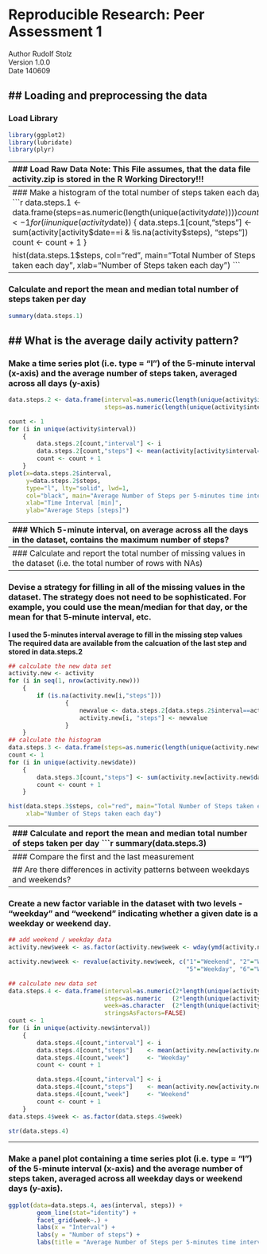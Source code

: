 
# Reproducible Research: Peer Assessment 1
Author
Rudolf Stolz  
Version 1.0.0  
Date 140609

## Loading and preprocessing the data
---------------------------------------------------------------------------------------------
### Load Library
```r
library(ggplot2)
library(lubridate)
library(plyr)
```

---------------------------------------------------------------------------------------------
### Load Raw Data
**Note:**  
This File assumes, that the data file activity.zip is stored in the R Working Directory!!!  
```r
activity <- read.csv(unz("activity.zip", "activity.csv"), header=TRUE, sep=",")
```

## What is mean total number of steps taken per day?
---------------------------------------------------------------------------------------------
### Make a histogram of the total number of steps taken each day  
```r
data.steps.1 <- data.frame(steps=as.numeric(length(unique(activity$date))))
count <- 1
for (i in unique(activity$date))
    {        
        data.steps.1[count,"steps"] <- sum(activity[activity$date==i & !is.na(activity$steps), "steps"])
        count <- count + 1
    }

hist(data.steps.1$steps, col="red", main="Total Number of Steps taken each day", 
     xlab="Number of Steps taken each day")
```

---------------------------------------------------------------------------------------------
### Calculate and report the mean and median total number of steps taken per day
```r
summary(data.steps.1)

```

## What is the average daily activity pattern?
---------------------------------------------------------------------------------------------
### Make a time series plot (i.e. type = "l") of the 5-minute interval (x-axis) and the average number of steps taken, averaged across all days (y-axis)

```r
data.steps.2 <- data.frame(interval=as.numeric(length(unique(activity$interval))),
                           steps=as.numeric(length(unique(activity$interval))))

count <- 1
for (i in unique(activity$interval))
    {        
        data.steps.2[count,"interval"] <- i 
        data.steps.2[count,"steps"] <- mean(activity[activity$interval==i & !is.na(activity$steps), "steps"])
        count <- count + 1
    }
plot(x=data.steps.2$interval,
     y=data.steps.2$steps, 
     type="l", lty="solid", lwd=1,
     col="black", main="Average Number of Steps per 5-minutes time interval", 
     xlab="Time Interval [min]",
     ylab="Average Steps [steps]")
```

---------------------------------------------------------------------------------------------
### Which 5-minute interval, on average across all the days in the dataset, contains the maximum number of steps?
```r
max.steps.2    <- max(data.steps.2[,"steps"])
max.interval.2 <- data.steps.2[which.max(data.steps.2[,"steps"]), "interval"]
```
The 5-minute interval **`r max.interval.2`** contains the maximum average number of 
steps of **`r max.steps.2`**

## Imputing missing values
---------------------------------------------------------------------------------------------
### Calculate and report the total number of missing values in the dataset (i.e. the total number of rows with NAs)
```r
missing.values <- sum(is.na(activity$steps))
```
The number of missing step values is **`r missing.values`**

---------------------------------------------------------------------------------------------
### Devise a strategy for filling in all of the missing values in the dataset. The strategy does not need to be sophisticated. For example, you could use the mean/median for that day, or the mean for that 5-minute interval, etc.

**I used the 5-minutes interval average to fill in the missing step values**   
**The required data are available from the calcuation of the last step and stored in data.steps.2**   
```r
## calculate the new data set
activity.new <- activity
for (i in seq(1, nrow(activity.new)))
    {
        if (is.na(activity.new[i,"steps"]))
                {
                    newvalue <- data.steps.2[data.steps.2$interval==activity.new[i,"interval"], "steps"]
                    activity.new[i, "steps"] <- newvalue  
                }
    }
## calculate the histogram
data.steps.3 <- data.frame(steps=as.numeric(length(unique(activity.new$date))))
count <- 1
for (i in unique(activity.new$date))
    {        
        data.steps.3[count,"steps"] <- sum(activity.new[activity.new$date==i & !is.na(activity.new$steps), "steps"])
        count <- count + 1
    }

hist(data.steps.3$steps, col="red", main="Total Number of Steps taken each day",
     xlab="Number of Steps taken each day")

```
---------------------------------------------------------------------------------------------
### Calculate and report the mean and median total number of steps taken per day
```r
summary(data.steps.3)

```
---------------------------------------------------------------------------------------------
### Compare the first and the last measurement
```r
compare <- data.frame(summary(data.steps.1),summary(data.steps.3))
names(compare) <- c("col1", "col2", "First Measurement", "col4", "col5", "Last Measurement")
compare[,c(3,6)]
```



## Are there differences in activity patterns between weekdays and weekends?
---------------------------------------------------------------------------------------------
### Create a new factor variable in the dataset with two levels - "weekday" and "weekend" indicating whether a given date is a weekday or weekend day.
```r
## add weekend / weekday data
activity.new$week <- as.factor(activity.new$week <- wday(ymd(activity.new[,"date"])))

activity.new$week <- revalue(activity.new$week, c("1"="Weekend", "2"="Weekday", "3"="Weekday", "4"="Weekday", 
                                                  "5"="Weekday", "6"="Weekday", "7"="Weekend"))

## calculate new data set
data.steps.4 <- data.frame(interval=as.numeric(2*length(unique(activity$interval))),
                           steps=as.numeric   (2*length(unique(activity$interval))),
                           week=as.character  (2*length(unique(activity$interval))),
                           stringsAsFactors=FALSE)
count <- 1
for (i in unique(activity.new$interval))
    {        
        data.steps.4[count,"interval"] <- i 
        data.steps.4[count,"steps"]    <- mean(activity.new[activity.new$interval==i & activity.new$week=="Weekday", "steps"])
        data.steps.4[count,"week"]     <- "Weekday"
        count <- count + 1

        data.steps.4[count,"interval"] <- i 
        data.steps.4[count,"steps"]    <- mean(activity.new[activity.new$interval==i & activity.new$week=="Weekend", "steps"])
        data.steps.4[count,"week"]     <- "Weekend"
        count <- count + 1
    }
data.steps.4$week <- as.factor(data.steps.4$week)

str(data.steps.4)
```

---------------------------------------------------------------------------------------------
### Make a panel plot containing a time series plot (i.e. type = "l") of the 5-minute interval (x-axis) and the average number of steps taken, averaged across all weekday days or weekend days (y-axis).
```r

ggplot(data=data.steps.4, aes(interval, steps)) +
        geom_line(stat="identity") +
        facet_grid(week~.) +
        labs(x = "Interval") +
        labs(y = "Number of steps") +
        labs(title = "Average Number of Steps per 5-minutes time interval") 


```




